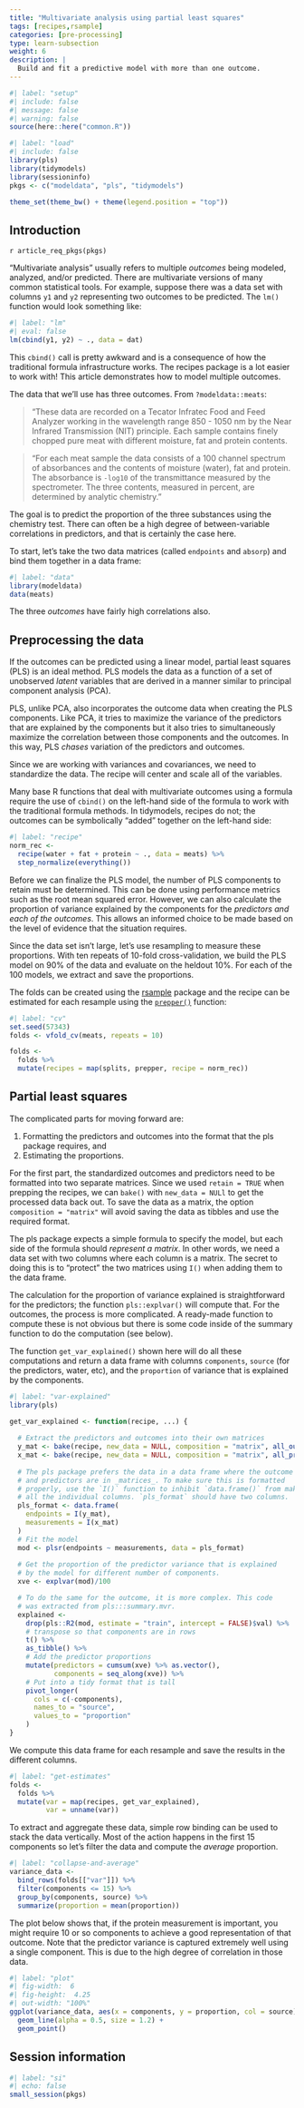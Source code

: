 ```yaml
---
title: "Multivariate analysis using partial least squares"
tags: [recipes,rsample]
categories: [pre-processing]
type: learn-subsection
weight: 6
description: | 
  Build and fit a predictive model with more than one outcome.
---
```


```r
#| label: "setup"
#| include: false
#| message: false
#| warning: false
source(here::here("common.R"))
```

```r
#| label: "load"
#| include: false
library(pls)
library(tidymodels)
library(sessioninfo)
pkgs <- c("modeldata", "pls", "tidymodels")

theme_set(theme_bw() + theme(legend.position = "top"))
```


## Introduction

`r article_req_pkgs(pkgs)`

"Multivariate analysis" usually refers to multiple _outcomes_ being modeled, analyzed, and/or predicted. There are multivariate versions of many common statistical tools. For example, suppose there was a data set with columns `y1` and `y2` representing two outcomes to be predicted. The `lm()` function would look something like:

```r
#| label: "lm"
#| eval: false
lm(cbind(y1, y2) ~ ., data = dat)
```

This `cbind()` call is pretty awkward and is a consequence of how the traditional formula infrastructure works. The recipes package is a lot easier to work with! This article demonstrates how to model multiple outcomes.   

The data that we'll use has three outcomes. From `?modeldata::meats`:

> "These data are recorded on a Tecator Infratec Food and Feed Analyzer working in the wavelength range 850 - 1050 nm by the Near Infrared Transmission (NIT) principle. Each sample contains finely chopped pure meat with different moisture, fat and protein contents.

> "For each meat sample the data consists of a 100 channel spectrum of absorbances and the contents of moisture (water), fat and protein. The absorbance is `-log10` of the transmittance measured by the spectrometer. The three contents, measured in percent, are determined by analytic chemistry."

The goal is to predict the proportion of the three substances using the chemistry test. There can often be a high degree of between-variable correlations in predictors, and that is certainly the case here. 

To start, let's take the two data matrices (called `endpoints` and `absorp`) and bind them together in a data frame:

```r
#| label: "data"
library(modeldata)
data(meats)
```

The three _outcomes_ have fairly high correlations also. 

## Preprocessing the data

If the outcomes can be predicted using a linear model, partial least squares (PLS) is an ideal method. PLS models the data as a function of a set of unobserved _latent_ variables that are derived in a manner similar to principal component analysis (PCA). 

PLS, unlike PCA, also incorporates the outcome data when creating the PLS components. Like PCA, it tries to maximize the variance of the predictors that are explained by the components but it also tries to simultaneously maximize the correlation between those components and the outcomes. In this way, PLS _chases_ variation of the predictors and outcomes. 

Since we are working with variances and covariances, we need to standardize the data. The recipe will center and scale all of the variables. 

Many base R functions that deal with multivariate outcomes using a formula require the use of `cbind()` on the left-hand side of the formula to work with the traditional formula methods. In tidymodels, recipes do not; the outcomes can be symbolically "added" together on the left-hand side:

```r
#| label: "recipe"
norm_rec <- 
  recipe(water + fat + protein ~ ., data = meats) %>%
  step_normalize(everything()) 
```

Before we can finalize the PLS model, the number of PLS components to retain must be determined. This can be done using performance metrics such as the root mean squared error. However, we can also calculate the proportion of variance explained by the components for the _predictors and each of the outcomes_. This allows an informed choice to be made based on the level of evidence that the situation requires. 

Since the data set isn't large, let's use resampling to measure these proportions. With ten repeats of 10-fold cross-validation, we build the PLS model on 90% of the data and evaluate on the heldout 10%. For each of the 100 models, we extract and save the proportions. 

The folds can be created using the [rsample](https://rsample.tidymodels.org/) package and the recipe can be estimated for each resample using the [`prepper()`](https://rsample.tidymodels.org/reference/prepper.html) function: 

```r
#| label: "cv"
set.seed(57343)
folds <- vfold_cv(meats, repeats = 10)

folds <- 
  folds %>%
  mutate(recipes = map(splits, prepper, recipe = norm_rec))
```

## Partial least squares

The complicated parts for moving forward are:

1. Formatting the predictors and outcomes into the format that the pls package requires, and
2. Estimating the proportions. 

For the first part, the standardized outcomes and predictors need to be formatted into two separate matrices. Since we used `retain = TRUE` when prepping the recipes, we can `bake()` with `new_data = NULl` to get the processed data back out. To save the data as a matrix, the option `composition = "matrix"` will avoid saving the data as tibbles and use the required format. 

The pls package expects a simple formula to specify the model, but each side of the formula should _represent a matrix_. In other words, we need a data set with two columns where each column is a matrix. The secret to doing this is to "protect" the two matrices using `I()` when adding them to the data frame.

The calculation for the proportion of variance explained is straightforward for the predictors; the function `pls::explvar()` will compute that. For the outcomes, the process is more complicated. A ready-made function to compute these is not obvious but there is some code inside of the summary function to do the computation (see below). 

The function `get_var_explained()` shown here will do all these computations and return a data frame with columns `components`, `source` (for the predictors, water, etc), and the `proportion` of variance that is explained by the components. 


```r
#| label: "var-explained"
library(pls)

get_var_explained <- function(recipe, ...) {
  
  # Extract the predictors and outcomes into their own matrices
  y_mat <- bake(recipe, new_data = NULL, composition = "matrix", all_outcomes())
  x_mat <- bake(recipe, new_data = NULL, composition = "matrix", all_predictors())
  
  # The pls package prefers the data in a data frame where the outcome
  # and predictors are in _matrices_. To make sure this is formatted
  # properly, use the `I()` function to inhibit `data.frame()` from making
  # all the individual columns. `pls_format` should have two columns.
  pls_format <- data.frame(
    endpoints = I(y_mat),
    measurements = I(x_mat)
  )
  # Fit the model
  mod <- plsr(endpoints ~ measurements, data = pls_format)
  
  # Get the proportion of the predictor variance that is explained
  # by the model for different number of components. 
  xve <- explvar(mod)/100 

  # To do the same for the outcome, it is more complex. This code 
  # was extracted from pls:::summary.mvr. 
  explained <- 
    drop(pls::R2(mod, estimate = "train", intercept = FALSE)$val) %>% 
    # transpose so that components are in rows
    t() %>% 
    as_tibble() %>%
    # Add the predictor proportions
    mutate(predictors = cumsum(xve) %>% as.vector(),
           components = seq_along(xve)) %>%
    # Put into a tidy format that is tall
    pivot_longer(
      cols = c(-components),
      names_to = "source",
      values_to = "proportion"
    )
}
```

We compute this data frame for each resample and save the results in the different columns. 

```r
#| label: "get-estimates"
folds <- 
  folds %>%
  mutate(var = map(recipes, get_var_explained),
         var = unname(var))
```

To extract and aggregate these data, simple row binding can be used to stack the data vertically. Most of the action happens in the first 15 components so let's filter the data and compute the _average_ proportion.

```r
#| label: "collapse-and-average"
variance_data <- 
  bind_rows(folds[["var"]]) %>%
  filter(components <= 15) %>%
  group_by(components, source) %>%
  summarize(proportion = mean(proportion))
```

The plot below shows that, if the protein measurement is important, you might require 10 or so components to achieve a good representation of that outcome. Note that the predictor variance is captured extremely well using a single component. This is due to the high degree of correlation in those data. 

```r
#| label: "plot"
#| fig-width:  6
#| fig-height:  4.25
#| out-width: "100%"
ggplot(variance_data, aes(x = components, y = proportion, col = source)) + 
  geom_line(alpha = 0.5, size = 1.2) + 
  geom_point() 
```


## Session information

```r
#| label: "si"
#| echo: false
small_session(pkgs)
```
 
